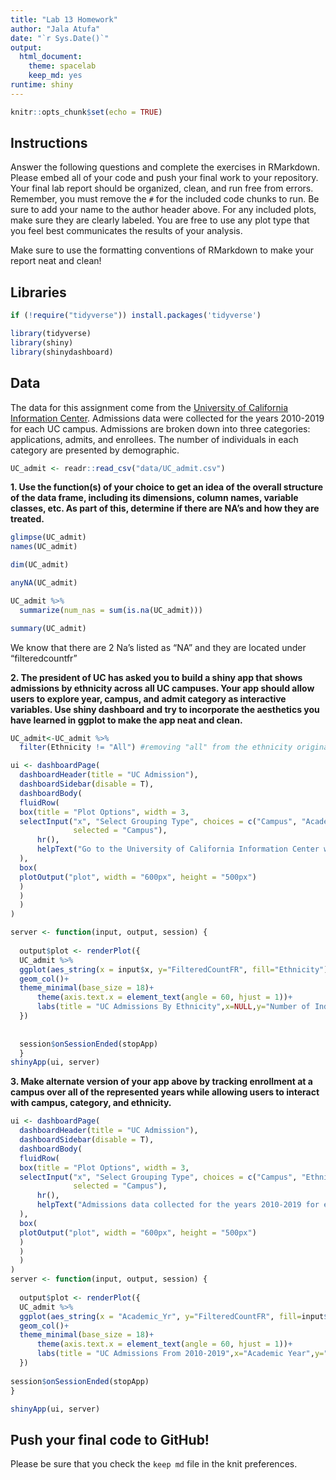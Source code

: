 ```yaml
---
title: "Lab 13 Homework"
author: "Jala Atufa"
date: "`r Sys.Date()`"
output:
  html_document: 
    theme: spacelab
    keep_md: yes
runtime: shiny
---
```


```r
knitr::opts_chunk$set(echo = TRUE)
```

## Instructions
Answer the following questions and complete the exercises in RMarkdown. Please embed all of your code and push your final work to your repository. Your final lab report should be organized, clean, and run free from errors. Remember, you must remove the `#` for the included code chunks to run. Be sure to add your name to the author header above. For any included plots, make sure they are clearly labeled. You are free to use any plot type that you feel best communicates the results of your analysis.  

Make sure to use the formatting conventions of RMarkdown to make your report neat and clean!  

## Libraries
```r
if (!require("tidyverse")) install.packages('tidyverse')
```

```r
library(tidyverse)
library(shiny)
library(shinydashboard)
```

## Data
The data for this assignment come from the [University of California Information Center](https://www.universityofcalifornia.edu/infocenter). Admissions data were collected for the years 2010-2019 for each UC campus. Admissions are broken down into three categories: applications, admits, and enrollees. The number of individuals in each category are presented by demographic.  
```r
UC_admit <- readr::read_csv("data/UC_admit.csv")
```

**1. Use the function(s) of your choice to get an idea of the overall structure of the data frame, including its dimensions, column names, variable classes, etc. As part of this, determine if there are NA's and how they are treated.**  

```r
glimpse(UC_admit)
names(UC_admit)
```
```r
dim(UC_admit)
```
```r
anyNA(UC_admit)
```
```r
UC_admit %>% 
  summarize(num_nas = sum(is.na(UC_admit)))
```
```r
summary(UC_admit)
```


We know that there are 2 Na's listed as "NA" and they are located under "filteredcountfr"

**2. The president of UC has asked you to build a shiny app that shows admissions by ethnicity across all UC campuses. Your app should allow users to explore year, campus, and admit category as interactive variables. Use shiny dashboard and try to incorporate the aesthetics you have learned in ggplot to make the app neat and clean.**

```r
UC_admit<-UC_admit %>% 
  filter(Ethnicity != "All") #removing "all" from the ethnicity original data set because it didn't feel particularly informative
```


```r
ui <- dashboardPage(
  dashboardHeader(title = "UC Admission"),
  dashboardSidebar(disable = T),
  dashboardBody(
  fluidRow(
  box(title = "Plot Options", width = 3,
  selectInput("x", "Select Grouping Type", choices = c("Campus", "Academic_Yr", "Category"), 
              selected = "Campus"),
      hr(),
      helpText("Go to the University of California Information Center website for more information: https://www.universityofcalifornia.edu/infocenter")
  ),
  box(
  plotOutput("plot", width = "600px", height = "500px")
  ) 
  )
  )
)

server <- function(input, output, session) { 
  
  output$plot <- renderPlot({
  UC_admit %>% 
  ggplot(aes_string(x = input$x, y="FilteredCountFR", fill="Ethnicity"))+
  geom_col()+
  theme_minimal(base_size = 18)+
      theme(axis.text.x = element_text(angle = 60, hjust = 1))+
      labs(title = "UC Admissions By Ethnicity",x=NULL,y="Number of Individuals")
  })
  
  
  session$onSessionEnded(stopApp)
  }
shinyApp(ui, server)

```



**3. Make alternate version of your app above by tracking enrollment at a campus over all of the represented years while allowing users to interact with campus, category, and ethnicity.**

```r
ui <- dashboardPage(
  dashboardHeader(title = "UC Admission"),
  dashboardSidebar(disable = T),
  dashboardBody(
  fluidRow(
  box(title = "Plot Options", width = 3,
  selectInput("x", "Select Grouping Type", choices = c("Campus", "Ethnicity", "Category"), 
              selected = "Campus"),
      hr(),
      helpText("Admissions data collected for the years 2010-2019 for each UC campus. More Information can be found on the University of California Information Center website: https://www.universityofcalifornia.edu/infocenter")
  ),
  box(
  plotOutput("plot", width = "600px", height = "500px")
  ) 
  )
  )
)
server <- function(input, output, session) { 
  
  output$plot <- renderPlot({
  UC_admit %>% 
  ggplot(aes_string(x = "Academic_Yr", y="FilteredCountFR", fill=input$x))+
  geom_col()+
  theme_minimal(base_size = 18)+
      theme(axis.text.x = element_text(angle = 60, hjust = 1))+
      labs(title = "UC Admissions From 2010-2019",x="Academic Year",y="Number of Individuals")
  })
  
session$onSessionEnded(stopApp)  
}

shinyApp(ui, server)
```

## Push your final code to GitHub!
Please be sure that you check the `keep md` file in the knit preferences. 